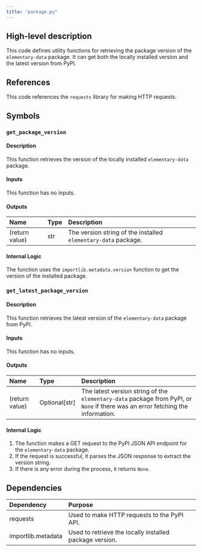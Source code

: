 ```yaml
---
title: "package.py"
---
```


## High-level description
This code defines utility functions for retrieving the package version of the `elementary-data` package. It can get both the locally installed version and the latest version from PyPI.

## References
This code references the `requests` library for making HTTP requests.

## Symbols

### `get_package_version`
#### Description
This function retrieves the version of the locally installed `elementary-data` package.

#### Inputs
This function has no inputs.

#### Outputs
| Name | Type | Description |
|:-----|:-----|:------------|
| (return value) | str | The version string of the installed `elementary-data` package. |

#### Internal Logic
The function uses the `importlib.metadata.version` function to get the version of the installed package.

### `get_latest_package_version`
#### Description
This function retrieves the latest version of the `elementary-data` package from PyPI.

#### Inputs
This function has no inputs.

#### Outputs
| Name | Type | Description |
|:-----|:-----|:------------|
| (return value) | Optional[str] | The latest version string of the `elementary-data` package from PyPI, or `None` if there was an error fetching the information. |

#### Internal Logic
1. The function makes a GET request to the PyPI JSON API endpoint for the `elementary-data` package.
2. If the request is successful, it parses the JSON response to extract the version string.
3. If there is any error during the process, it returns `None`.

## Dependencies
| Dependency | Purpose |
|:-----------|:--------|
| requests | Used to make HTTP requests to the PyPI API. |
| importlib.metadata | Used to retrieve the locally installed package version. |
